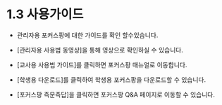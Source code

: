 # 1.3 사용가이드

- 관리자용 포커스팡에 대한 가이드를 확인 할수있습니다.
- [관리자용 사용법 동영상]을 통해 영상으로 확인하실 수 있습니다.

- [교사용 사용법 가이드]를 클릭하면 포커스팡 매뉴얼로 이동합니다.
- [학생용 다운로드]를 클릭하여 학생용 포커스팡을 다운로드할 수 있습니다.
- [포커스팡 즉문즉답]을 클릭하면 포커스팡 Q&A 페이지로 이동할 수 있습니다.

